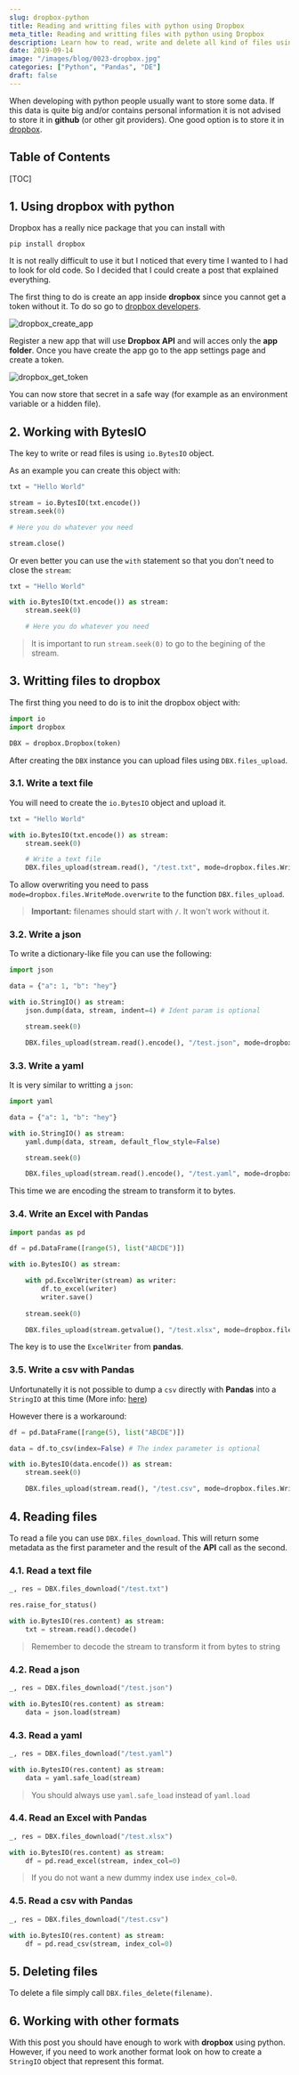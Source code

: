 ```yaml
---
slug: dropbox-python
title: Reading and writting files with python using Dropbox
meta_title: Reading and writting files with python using Dropbox
description: Learn how to read, write and delete all kind of files using the dropbox library for python.
date: 2019-09-14
image: "/images/blog/0023-dropbox.jpg"
categories: ["Python", "Pandas", "DE"]
draft: false
---
```


When developing with python people usually want to store some data.
If this data is quite big and/or contains personal information it is not advised to store it in **github** (or other git providers).
One good option is to store it in [dropbox](https://www.dropbox.com/).

## Table of Contents

[TOC]

## 1. Using dropbox with python
Dropbox has a really nice package that you can install with

```
pip install dropbox
```

It is not really difficult to use it but I noticed that every time I wanted to I had to look for old code.
So I decided that I could create a post that explained everything.

The first thing to do is create an app inside **dropbox** since you cannot get a token without it.
To do so go to [dropbox developers](https://www.dropbox.com/developers/apps).

<div class="w3-center">
  <img src="/static/images/posts/dropbox_create_app.png" alt="dropbox_create_app" class="w3-image w3-padding-16 w3-border" style="max-height: 800px;"/>
</div>

Register a new app that will use **Dropbox API** and will acces only the **app folder**.
Once you have create the app go to the app settings page and create a token.

<div class="w3-center">
  <img src="/static/images/posts/dropbox_get_token.png" alt="dropbox_get_token" class="w3-image w3-padding-16 w3-border" style="max-height: 800px;"/>
</div>

You can now store that secret in a safe way (for example as an environment variable or a hidden file).

## 2. Working with BytesIO

The key to write or read files is using `io.BytesIO` object.

As an example you can create this object with:

```python
txt = "Hello World"

stream = io.BytesIO(txt.encode())
stream.seek(0)

# Here you do whatever you need

stream.close()
```

Or even better you can use the `with` statement so that you don't need to close the `stream`:

```python
txt = "Hello World"

with io.BytesIO(txt.encode()) as stream:
    stream.seek(0)

    # Here you do whatever you need
```

> It is important to run `stream.seek(0)` to go to the begining of the stream.

## 3. Writting files to dropbox

The first thing you need to do is to init the dropbox object with:

```python
import io
import dropbox

DBX = dropbox.Dropbox(token)
```

After creating the `DBX` instance you can upload files using `DBX.files_upload`.

### 3.1. Write a text file

You will need to create the `io.BytesIO` object and upload it.

```python
txt = "Hello World"

with io.BytesIO(txt.encode()) as stream:
    stream.seek(0)

    # Write a text file
    DBX.files_upload(stream.read(), "/test.txt", mode=dropbox.files.WriteMode.overwrite)
``` 

To allow overwriting you need to pass `mode=dropbox.files.WriteMode.overwrite` to the function `DBX.files_upload`.

> **Important:** filenames should start with `/`. It won't work without it.

### 3.2. Write a json

To write a dictionary-like file you can use the following:

```python
import json

data = {"a": 1, "b": "hey"}

with io.StringIO() as stream:
    json.dump(data, stream, indent=4) # Ident param is optional

    stream.seek(0)

    DBX.files_upload(stream.read().encode(), "/test.json", mode=dropbox.files.WriteMode.overwrite)
```

### 3.3. Write a yaml

It is very similar to writting a `json`:

```python
import yaml

data = {"a": 1, "b": "hey"}

with io.StringIO() as stream:
    yaml.dump(data, stream, default_flow_style=False)

    stream.seek(0)

    DBX.files_upload(stream.read().encode(), "/test.yaml", mode=dropbox.files.WriteMode.overwrite)
```


This time we are encoding the stream to transform it to bytes.

### 3.4. Write an Excel with Pandas

```python
import pandas as pd

df = pd.DataFrame([range(5), list("ABCDE")])

with io.BytesIO() as stream:

    with pd.ExcelWriter(stream) as writer:
        df.to_excel(writer)
        writer.save()
    
    stream.seek(0)

    DBX.files_upload(stream.getvalue(), "/test.xlsx", mode=dropbox.files.WriteMode.overwrite)
```

The key is to use the `ExcelWriter` from **pandas**.

### 3.5. Write a csv with Pandas

Unfortunatelly it is not possible to dump a `csv` directly with **Pandas** into a `StringIO` at this time (More info: [here](https://github.com/pandas-dev/pandas/issues/22555))

However there is a workaround:

```python
df = pd.DataFrame([range(5), list("ABCDE")])

data = df.to_csv(index=False) # The index parameter is optional

with io.BytesIO(data.encode()) as stream:
    stream.seek(0)

    DBX.files_upload(stream.read(), "/test.csv", mode=dropbox.files.WriteMode.overwrite)
```

## 4. Reading files

To read a file you can use `DBX.files_download`.
This will return some metadata as the first parameter and the result of the **API** call as the second.

### 4.1. Read a text file

```python
_, res = DBX.files_download("/test.txt")

res.raise_for_status()

with io.BytesIO(res.content) as stream:
    txt = stream.read().decode()
```

> Remember to decode the stream to transform it from bytes to string

### 4.2. Read a json

```python
_, res = DBX.files_download("/test.json")

with io.BytesIO(res.content) as stream:
    data = json.load(stream)
```

### 4.3. Read a yaml

```python
_, res = DBX.files_download("/test.yaml")

with io.BytesIO(res.content) as stream:
    data = yaml.safe_load(stream)
```

> You should always use `yaml.safe_load` instead of `yaml.load`

### 4.4. Read an Excel with Pandas

```python
_, res = DBX.files_download("/test.xlsx")

with io.BytesIO(res.content) as stream:
    df = pd.read_excel(stream, index_col=0)
```

> If you do not want a new dummy index use `index_col=0`.

### 4.5. Read a csv with Pandas

```python
_, res = DBX.files_download("/test.csv")

with io.BytesIO(res.content) as stream:
    df = pd.read_csv(stream, index_col=0)
```

## 5. Deleting files

To delete a file simply call `DBX.files_delete(filename)`.

## 6. Working with other formats

With this post you should have enough to work with **dropbox** using python.
However, if you need to work another format look on how to create a `StringIO` object that represent this format.
